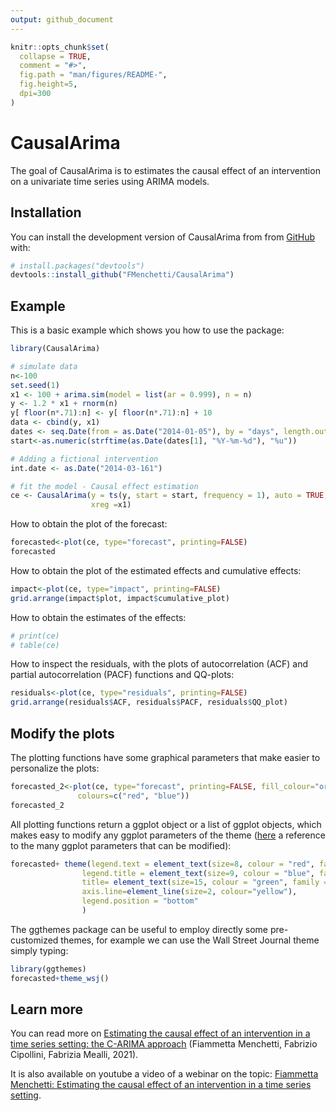 ```yaml
---
output: github_document
---
```


<!-- README.md is generated from README.Rmd. Please edit that file -->

```r
knitr::opts_chunk$set(
  collapse = TRUE,
  comment = "#>",
  fig.path = "man/figures/README-",
  fig.height=5,
  dpi=300
)
```

# CausalArima

<!-- badges: start -->
<!-- badges: end -->

The goal of CausalArima is to estimates the causal effect of an intervention on a univariate time series using ARIMA models.

## Installation

<!-- You can install the released version of CausalArima from [CRAN](https://CRAN.R-project.org) with: -->

<!-- ``` r -->
<!-- install.packages("CausalArima") -->
<!-- ``` -->

You can install the development version of CausalArima from from [GitHub](https://github.com/) with:

``` r
# install.packages("devtools")
devtools::install_github("FMenchetti/CausalArima")
```
## Example

This is a basic example which shows you how to use the package:

```r
library(CausalArima)

# simulate data
n<-100
set.seed(1)
x1 <- 100 + arima.sim(model = list(ar = 0.999), n = n)
y <- 1.2 * x1 + rnorm(n)
y[ floor(n*.71):n] <- y[ floor(n*.71):n] + 10
data <- cbind(y, x1)
dates <- seq.Date(from = as.Date("2014-01-05"), by = "days", length.out = n)
start<-as.numeric(strftime(as.Date(dates[1], "%Y-%m-%d"), "%u"))

# Adding a fictional intervention
int.date <- as.Date("2014-03-161")

# fit the model - Causal effect estimation
ce <- CausalArima(y = ts(y, start = start, frequency = 1), auto = TRUE, ic = "aicc", dates = dates, int.date = int.date,
                  xreg =x1)
```

How to obtain the plot of the forecast:

```r
forecasted<-plot(ce, type="forecast", printing=FALSE)
forecasted
```

How to obtain the plot of the estimated effects and cumulative effects:
```r

impact<-plot(ce, type="impact", printing=FALSE)
grid.arrange(impact$plot, impact$cumulative_plot)
```

How to obtain the estimates of the effects:
```r
# print(ce)
# table(ce)
```

How to inspect the residuals, with the plots of autocorrelation (ACF) and partial autocorrelation (PACF) functions and QQ-plots:
```r
residuals<-plot(ce, type="residuals", printing=FALSE)
grid.arrange(residuals$ACF, residuals$PACF, residuals$QQ_plot)
```



## Modify the plots

The plotting functions have some graphical parameters that make easier to personalize the plots:
```r
forecasted_2<-plot(ce, type="forecast", printing=FALSE, fill_colour="orange",
               colours=c("red", "blue"))
forecasted_2
```


All plotting functions return a ggplot object or a list of ggplot objects, which makes easy to modify any ggplot parameters of the theme ([here](https://ggplot2.tidyverse.org/reference/theme.html) a reference to the many ggplot parameters that can be modified):

```r
forecasted+ theme(legend.text = element_text(size=8, colour = "red", family ="mono"),
                legend.title = element_text(size=9, colour = "blue", family ="sans"),
                title= element_text(size=15, colour = "green", family ="serif"),
                axis.line=element_line(size=2, colour="yellow"),
                legend.position = "bottom"
                )
```

The ggthemes package can be useful to employ directly some pre-customized themes, for example we can use the Wall Street Journal theme simply typing:
```r
library(ggthemes)
forecasted+theme_wsj()
```


## Learn more

You can read more on [Estimating the causal effect of an intervention in a time series setting: the C-ARIMA approach
](https://arxiv.org/abs/2103.06740) (Fiammetta Menchetti, Fabrizio Cipollini, Fabrizia Mealli, 2021).

It is also available on youtube a video of a webinar on the topic:
 [Fiammetta Menchetti: Estimating the causal effect of an intervention in a time series setting
](https://www.youtube.com/watch?v=RjMEtv3C5S0).




